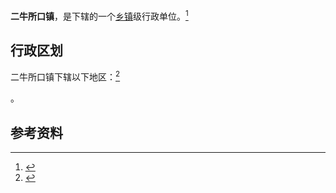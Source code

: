 {{中国乡级行政区|21/01/23/106/000}}

'''二牛所口镇'''，是{{PRC admin/fullname|21/01/23/106/000|3}}下辖的一个[[乡镇|乡镇]]级行政单位。<ref>{{PRC admin/ref sgc|{{PRC admin/parent|21/01/23/106/000}}}}</ref>

== 行政区划 ==

二牛所口镇下辖以下地区：<ref>{{PRC admin/ref sgc|21/01/23/106/000}}</ref>

{{PRC admin/children|21/01/23/106/000}}。

== 参考资料 ==

{{reflist}}

{{行政区划小作品}}
{{PRC admin/navcat|21/01/23/106/000}}